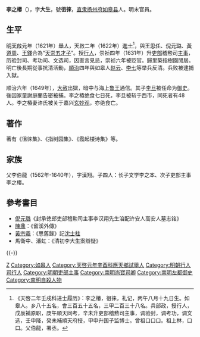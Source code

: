 '''李之椿'''（{{bd|1600年||1651年|catIdx=L李}}），字'''大生'''，號'''徂徠'''，[[南直隶|直隶]][[扬州府|扬州府]][[如皋县|如皋县]]人。明末官員。

==生平==
[[明|明]][[天啟|天啟]]元年（1621年）[[舉人|舉人]]，天啟二年（1622年）[[進士|進士]]<ref>《天啓二年壬戌科进士履历》：李之椿，徂徕，礼记，丙午八月十九日生。如皋人。乡八十五名，會三百五十五名，三甲二百三十八名。兵部政，授行人，戊辰補原职，庚午順天同考，辛未升吏部稽勲司主事，调验封，调考功，调文选，壬申降，癸未補順天府授，甲申升国子监博士。曾祖口口口。祖上林，口口。父伯龍，署丞。</ref>，與[[王思任|王思任]]、[[倪元璐|倪元璐]]、[[黃道周|黃道周]]、[[王鐸|王鐸]]合為“[[天崇五才子|天崇五才子]]”。授[[行人|行人]]，崇祯四年（1631年）升[[吏部|吏部]]稽勲司[[主事|主事]]，历验封司、考功司、文选司，因直言見忌，崇祯六年被贬官。歸里築指樹園閒居。明亡後長期從事抗清活動，[[順治|順治]]四年與如皋人[[赵云_(清朝)|赵云]]、[[李七|李七]]等举兵反清。兵败被逮捕入獄。

顺治六年（1649年），[[大赦|大赦]]出獄，暗中与海上[[朱以海|鲁王]]通信。其子[[李旦|李旦]]被任命为[[御史|御史]]。後因家童謝庭蘭告密被捕。李之椿绝食七日死，李旦被斩于西市，同死者有48人。李之椿妻许氏被关于嘉兴[[玄妙观|玄妙观]]，亦绝食亡。

== 著作 ==
著有《徂徕集》、《指树园集》、《霞起楼诗集》等。

==家族==
父李伯龍（1562年-1640年），字漢翔。子四人：长子文学李之本、次子吏部主事李之椿。

==參考書目==
{{reflist}}
* [[倪元璐|倪元璐]]《封承徳郎吏部稽勲司主事李汉翔先生洎配许安人高安人墓志铭》
* [[陳鼎|陳鼎]]：《留溪外傳》
* [[黃宗羲|黃宗羲]]：《思舊錄》記[[沈士柱|沈士柱]]
* 馬衛中、潘虹：《清初李大生案辯疑》

{{-}}
{{並稱|天崇五才子|李之椿 - [[王思任|王思任]] - [[倪元璐|倪元璐]] - [[黃道周|黃道周]] - [[王鐸|王　鐸]]}}
{{明朝首輔}}
{{天啓二年壬戌科殿試金榜}}

{{Authority control}}

{{DEFAULTSORT:Li李}}
[[Category:李姓|Z]]
[[Category:如皋人|Category:如皋人]]
[[Category:天啓元年辛酉科應天鄉試舉人|Category:天啓元年辛酉科應天鄉試舉人]]
[[Category:明朝行人司行人|Category:明朝行人司行人]]
[[Category:明朝吏部主事|Category:明朝吏部主事]]
[[Category:南明尚寶司卿|Category:南明尚寶司卿]]
[[Category:南明左都御史|Category:南明左都御史]]
[[Category:南明自殺人物|Category:南明自殺人物]]